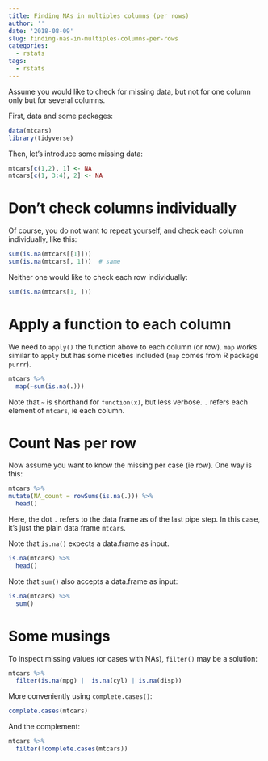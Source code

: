 ```yaml
---
title: Finding NAs in multiples columns (per rows)
author: ''
date: '2018-08-09'
slug: finding-nas-in-multiples-columns-per-rows
categories:
  - rstats
tags:
  - rstats
---
```



Assume you would like to check for missing data, but not for one column only but for several columns. 

First, data and some packages:

```r
data(mtcars)
library(tidyverse)
```

Then, let's introduce some missing data:

```r
mtcars[c(1,2), 1] <- NA
mtcars[c(1, 3:4), 2] <- NA
```


# Don't check columns individually

Of course, you do not want to repeat yourself, and check each column individually, like this:

```r
sum(is.na(mtcars[[1]]))
sum(is.na(mtcars[, 1]))  # same
```

Neither one would like to check each row individually:

```r
sum(is.na(mtcars[1, ]))
```


# Apply a function to each column

We need to `apply()` the function above to each column (or row). `map` works similar to `apply` but has some niceties included (`map` comes from R package `purrr`).


```r
mtcars %>% 
  map(~sum(is.na(.)))
```


Note that `~` is shorthand for `function(x)`, but less verbose. `.` refers each element of `mtcars`, ie each column.


# Count Nas per row

Now assume you want to know the missing per case (ie row). One way is this:

```r
mtcars %>% 
mutate(NA_count = rowSums(is.na(.))) %>% 
  head()
```

Here, the dot `.` refers to the data frame as of the last pipe step. In this case, it's just the plain data frame `mtcars`.


Note that `is.na()` expects a data.frame as input.

```r
is.na(mtcars) %>% 
  head()
```

Note that `sum()` also accepts a data.frame as input:

```r
is.na(mtcars) %>% 
  sum() 
```


# Some musings

To inspect missing values (or cases with NAs), `filter()` may be a solution:


```r
mtcars %>% 
  filter(is.na(mpg) |  is.na(cyl) | is.na(disp))
```


More conveniently using `complete.cases()`:


```r
complete.cases(mtcars)
```

And the complement:


```r
mtcars %>% 
  filter(!complete.cases(mtcars))
```

